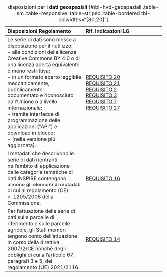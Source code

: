 :::{.column-page-inset-right}

| **Disposizioni Regolamento** | **Rif. indicazioni LG** |
| :--- | :--- |
| Le serie di dati sono messe a disposizione per il riutilizzo:<br>\- alle condizioni della licenza Creative Commons BY 4.0 o di una licenza aperta equivalente o meno restrittiva;<br>\- in un formato aperto leggibile meccanicamente, pubblicamente<br>documentato e riconosciuto dall'Unione o a livello internazionale;<br>\- tramite interfacce di programmazione delle applicazioni ("API") e download in blocco;<br>\- [nella versione più aggiornata]. | [REQUISITO 20](capitolo-6.qmd#req-20)<br>[REQUISITO 21](capitolo-6.qmd#req-21)<br>[REQUISITO 2](capitolo-4.qmd#req-2)<br>[REQUISITO 3](capitolo-4.qmd#req-3)<br>[REQUISITO 7](capitolo-4.qmd#req-7)<br>[REQUISITO 27](capitolo-7.qmd#req-27) |
| I metadati che descrivono le serie di dati rientranti nell'ambito di applicazione delle categorie tematiche di dati INSPIRE contengono almeno gli elementi di metadati di cui al regolamento (CE) n. 1205/2008 della Commissione. | [REQUISITO 16](capitolo-4.qmd#req-16) |
| Per l'attuazione delle serie di dati sulle parcelle di riferimento e sulle parcelle agricole, gli Stati membri tengono conto dell'attuazione in corso della direttiva 2007/2/CE nonché degli obblighi di cui all'articolo 67, paragrafi 3 e 5, del regolamento (UE) 2021/2116. | [REQUISITO 14](capitolo-4.qmd#req-14) |

: disposizioni per i **dati geospaziali** {#tbl-hvd-geospaziali .table-sm .table-responsive .table-striped .table-bordered tbl-colwidths="[80,20]"}

:::
